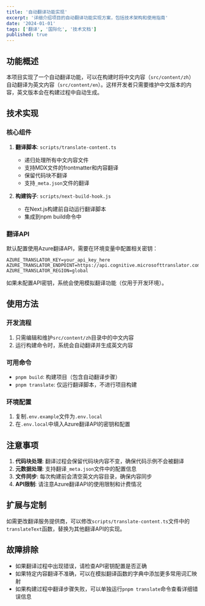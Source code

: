 ---
title: '自动翻译功能实现'
excerpt: '详细介绍项目的自动翻译功能实现方案，包括技术架构和使用指南'
date: '2024-01-01'
tags: ['翻译', '国际化', '技术文档']
published: true
---

## 功能概述

本项目实现了一个自动翻译功能，可以在构建时将中文内容（`src/content/zh`）自动翻译为英文内容（`src/content/en`）。这样开发者只需要维护中文版本的内容，英文版本会在构建过程中自动生成。

## 技术实现

### 核心组件

1. **翻译脚本**: `scripts/translate-content.ts`
   - 递归处理所有中文内容文件
   - 支持MDX文件的frontmatter和内容翻译
   - 保留代码块不翻译
   - 支持`_meta.json`文件的翻译

2. **构建钩子**: `scripts/next-build-hook.js`
   - 在Next.js构建前自动运行翻译脚本
   - 集成到npm build命令中

### 翻译API

默认配置使用Azure翻译API，需要在环境变量中配置相关密钥：

```env
AZURE_TRANSLATOR_KEY=your_api_key_here
AZURE_TRANSLATOR_ENDPOINT=https://api.cognitive.microsofttranslator.com
AZURE_TRANSLATOR_REGION=global
```

如果未配置API密钥，系统会使用模拟翻译功能（仅用于开发环境）。

## 使用方法

### 开发流程

1. 只需编辑和维护`src/content/zh`目录中的中文内容
2. 运行构建命令时，系统会自动翻译并生成英文内容

### 可用命令

- `pnpm build`: 构建项目（包含自动翻译步骤）
- `pnpm translate`: 仅运行翻译脚本，不进行项目构建

### 环境配置

1. 复制`.env.example`文件为`.env.local`
2. 在`.env.local`中填入Azure翻译API的密钥和配置

## 注意事项

1. **代码块处理**: 翻译过程会保留代码块内容不变，确保代码示例不会被翻译
2. **元数据处理**: 支持翻译`_meta.json`文件中的配置信息
3. **文件同步**: 每次构建前会清空英文内容目录，确保内容同步
4. **API限制**: 请注意Azure翻译API的使用限制和计费情况

## 扩展与定制

如需更改翻译服务提供商，可以修改`scripts/translate-content.ts`文件中的`translateText`函数，替换为其他翻译API的实现。

## 故障排除

- 如果翻译过程中出现错误，请检查API密钥配置是否正确
- 如果特定内容翻译不准确，可以在模拟翻译函数的字典中添加更多常用词汇映射
- 如果构建过程中翻译步骤失败，可以单独运行`pnpm translate`命令查看详细错误信息